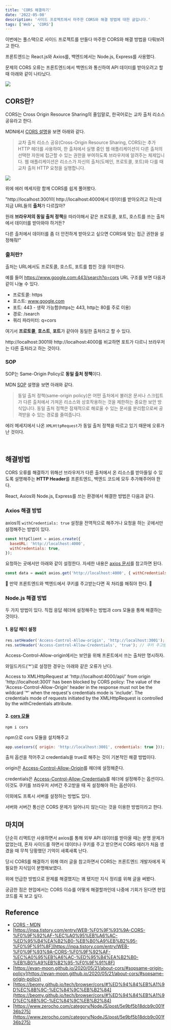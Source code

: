 ```yaml
---
title: 'CORS 해결하기'
date: '2022-05-08'
description: '사이드 프로젝트에서 마주한 CORS와 해결 방법에 대한 글입니다.'
tags: ['Web', 'CORS']
---
```


이번에는 풀스택으로 사이드 프로젝트를 만들다 마주한 CORS와 해결 방법을 다뤄보려고 한다.

프론트엔드는 React.js와 Axios를, 백엔드에서는 Node.js, Express를 사용했다.

문제의 CORS 오류는 프론트엔드에서 백엔드와 통신하여 API 데이터를 받아오려고 할 때 아래와 같이 나타났다.

![](/static/images/posts/cors.png)

## CORS란?

CORS는 Cross Origin Resource Sharing의 줄임말로, 한국어로는 교차 출처 리소스 공유라고 한다.

MDN에서 [CORS 설명](https://developer.mozilla.org/ko/docs/Web/HTTP/CORS)을 보면 아래와 같다.

> 교차 출처 리소스 공유(Cross-Origin Resource Sharing, CORS)는 추가 HTTP 헤더를 사용하여, 한 출처에서 실행 중인 웹 애플리케이션이 다른 출처의 선택한 자원에 접근할 수 있는 권한을 부여하도록 브라우저에 알려주는 체제입니다. 웹 애플리케이션은 리소스가 자신의 출처(도메인, 프로토콜, 포트)와 다를 때 교차 출처 HTTP 요청을 실행합니다.

![](/static/images/posts/cors.png)

위에 에러 메세지랑 함께 CORS를 쉽게 풀어봤다.

"http://localhost:3001이 http://localhost:4000에서 데이터를 받아오려고 하는데 지금 URL들의 **출처**가 다르잖아?

원래 **브라우저의 동일 출처 정책**을 따라야해서 같은 프로토콜, 포트, 호스트를 쓰는 출처에서 데이터를 받아와야 하거든?

다른 출처에서 데이터를 좀 더 안전하게 받아오고 싶으면 CORS에 맞는 접근 권한을 설정해줘!"

### 출처란?

출처는 URL에서도 프로토콜, 호스트, 포트를 합친 것을 의미한다.

예를 들어 https://www.google.com:443/search?q=cors URL 구조를 보면 다음과 같이 나눌 수 있다.

- 프로토콜: https
- 호스트: www.google.com
- 포트: 443 - 생략 가능함(https는 443, http는 80를 주로 이용)
- 경로: /search
- 쿼리 파라미터: q=cors

여기서 **프로토콜**, **호스트**, **포트**가 같아야 동일한 출처라고 할 수 있다.

http://localhost:3001와 http://localhost:4000를 비교하면 포트가 다르니 브라우저는 다른 출처라고 하는 것이다.

### SOP

SOP는 Same-Origin Policy로 **동일 출처 정책**이다.

MDN [SOP](https://developer.mozilla.org/ko/docs/Web/Security/Same-origin_policy) 설명을 보면 아래와 같다.

> 동일 출처 정책(same-origin policy)은 어떤 출처에서 불러온 문서나 스크립트가 다른 출처에서 가져온 리소스와 상호작용하는 것을 제한하는 중요한 보안 방식입니다. 동일 출처 정책은 잠재적으로 해로울 수 있는 문서를 분리함으로써 공격받을 수 있는 경로를 줄여줍니다.

에러 메세지에서 나온 `XMLHttpRequest`가 동일 출처 정책을 따르고 있기 때문에 오류가 난 것이다.

<br />

## 해결방법

CORS 오류를 해결하기 위해선 브라우저가 다른 출처에서 온 리소스를 받아들일 수 있도록 설명해주는 **HTTP Header**를 프론트엔드, 백엔드 코드에 모두 추가해주어야 한다.

React, Axios와 Node.js, Express를 쓰는 환경에서 해결한 방법은 다음과 같다.

### Axios 해결 방법

axios의 `withCredentials: true` 설정을 전역적으로 해주거나 요청을 하는 곳에서만 설정해주는 방법이 있다.

```js
const httpClient = axios.create({
  baseURL: 'http://localhost:4000',
  withCredentials: true,
});
```

요청하는 곳에서만 아래와 같이 설정한다. 자세한 내용은 [axios 문서](https://www.npmjs.com/package/axios)를 참고하면 된다.

```js
const data = await axios.get('http://localhost:4000', { withCredentials: true });
```

🍪 만약 프론트엔드와 백엔드에서 쿠키를 주고받는다면 꼭 처리를 해줘야 한다. 🍪

### Node.js 해결 방법

두 가지 방법이 있다. 직접 응답 헤더에 설정해주는 방법과 cors 모듈을 통해 해결하는 것이다.

#### 1. 응답 헤더 설정

```js
res.setHeader('Access-Control-Allow-origin', 'http://localhost:3001');
res.setHeader('Access-Control-Allow-Credentials', 'true'); // 쿠키 주고받기 허용
```

Access-Control-Allow-origin에서는 보안을 위해 프론트에서 쓰는 출처만 명시하자.

와일드카드('\*')로 설정한 경우는 아래와 같은 오류가 난다.

Access to XMLHttpRequest at 'http://localhost:4000/api/' from origin 'http://localhost:3001' has
been blocked by CORS policy: The value of the 'Access-Control-Allow-Origin' header in the response
must not be the wildcard '\*' when the request's credentials mode is 'include'. The credentials
mode of requests initiated by the XMLHttpRequest is controlled by the withCredentials attribute.

#### 2. [cors 모듈](https://www.npmjs.com/package/cors)

```shell
npm i cors
```

npm으로 cors 모듈을 설치해주고

```js
app.use(cors({ origin: 'http://localhost:3001', credentials: true }));
```

출처 옵션을 적어주고 credentials을 true로 해주는 것이 기본적인 해결 방법이다.

origin은 [Access-Control-Allow-Origin](https://developer.mozilla.org/en-US/docs/Web/HTTP/Headers/Access-Control-Allow-Origin)를 헤더에 설정해준다.

credentials은 [Access-Control-Allow-Credentials](https://developer.mozilla.org/en-US/docs/Web/HTTP/Headers/Access-Control-Allow-Credentials)를 헤더에 설정해주는 옵션이다. 이것도 쿠키를 브라우저 서버간 주고받을 때 꼭 설정해야 하는 옵션이다.

이외에도 프록시 서버를 설정하는 방법도 있다.

서버와 서버간 통신은 CORS 문제가 일어나지 않는다는 것을 이용한 방법이라고 한다.

## 마치며

단순히 리액트만 사용하면서 axios를 통해 외부 API 데이터를 받아올 때는 분명 문제가 없었는데, 혼자 사이드를 하면서 데이터나 쿠키를 주고 받으면서 CORS 에러가 처음 생겼을 때 무척 당황했던 기억이 새록새록 난다.

당시 CORS를 해결하기 위해 여러 글을 참고하면서 CORS는 프론트엔드 개발자에게 꼭 필요한 지식임이 분명해보였다.

위에 언급한 방법으로 문제를 해결했지는 꽤 됐지만 지식 정리를 위해 글을 써봤다.

궁금한 점은 현업에서는 CORS 이슈를 어떻게 해결할까인데 나중에 기회가 된다면 현업 코드를 꼭 보고 싶다.

## Reference

- [CORS - MDN](https://developer.mozilla.org/ko/docs/Web/HTTP/CORS)
- [https://inpa.tistory.com/entry/WEB-%F0%9F%93%9A-CORS-%F0%9F%92%AF-%EC%A0%95%EB%A6%AC-%ED%95%B4%EA%B2%B0-%EB%B0%A9%EB%B2%95-%F0%9F%91%8F](https://inpa.tistory.com/entry/WEB-%F0%9F%93%9A-CORS-%F0%9F%92%AF-%EC%A0%95%EB%A6%AC-%ED%95%B4%EA%B2%B0-%EB%B0%A9%EB%B2%95-%F0%9F%91%8F)
- [https://evan-moon.github.io/2020/05/21/about-cors/#sopsame-origin-policy](https://evan-moon.github.io/2020/05/21/about-cors/#sopsame-origin-policy)
- [https://beomy.github.io/tech/browser/cors/#%ED%94%84%EB%A1%9D%EC%8B%9C-%EC%84%9C%EB%B2%84](https://beomy.github.io/tech/browser/cors/#%ED%94%84%EB%A1%9D%EC%8B%9C-%EC%84%9C%EB%B2%84)
- [https://www.zerocho.com/category/NodeJS/post/5e9bf5b18dcb9c001f36b275](https://www.zerocho.com/category/NodeJS/post/5e9bf5b18dcb9c001f36b275)
